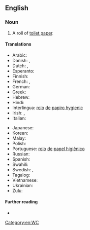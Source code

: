 {{also|toilet-roll}}
==English==

===Noun===
{{en-noun}}

# A roll of [[toilet paper]].

====Translations====
{{trans-top|roll of toilet paper}}
* Arabic: {{t-needed|ar}}
* Danish: {{t+|da|toiletrulle|c}}, {{t|da|wc-rulle|c}}
* Dutch: {{t+|nl|wc-rol|m|f}}, {{t|nl|toiletrol|m|f}}
* Esperanto: {{t-needed|eo}}
* Finnish: {{t+|fi|vessapaperirulla}}
* French: {{t|fr|rouleau de papier hygiénique|m}}, {{t|fr|rouleau de papier toilette|m}}
* German: {{t|de|Rolle Toilettenpapier|f}}
* Greek: {{t-needed|el}}
* Hebrew: {{t-needed|he}}
* Hindi: {{t-needed|hi}}
* Interlingua: [[rolo]] [[de]] [[papiro hygienic]]
* Irish: {{t|ga|rolla leithris|m}}, {{t|ga|rolla páipéar leithris|m}}
* Italian: {{t|it|rotolo di carta igienica|m}}
{{trans-mid}}
* Japanese: {{t-needed|ja}}
* Korean: {{t-needed|ko}}
* Malay: {{t-needed|ms}}
* Polish: {{t|pl|rolka papieru toaletowego|f}}
* Portuguese: [[rolo]] [[de]] [[papel higiênico]] {{g|m}}
* Russian: {{t-needed|ru}}
* Spanish: {{t|es|rollo de papel higiénico}}
* Swahili: {{t-needed|sw}}
* Swedish: {{t+|sv|toalettrulle|c}}, {{t+|sv|toarulle}}
* Tagalog: {{t-needed|tl}}
* Vietnamese: {{t-needed|vi}}
* Ukrainian: {{t-needed|uk}}
* Zulu: {{t-needed|zu}}
{{trans-bottom}}

====Further reading====
* {{pedia|Toilet roll}}


[[Category:en:WC]]